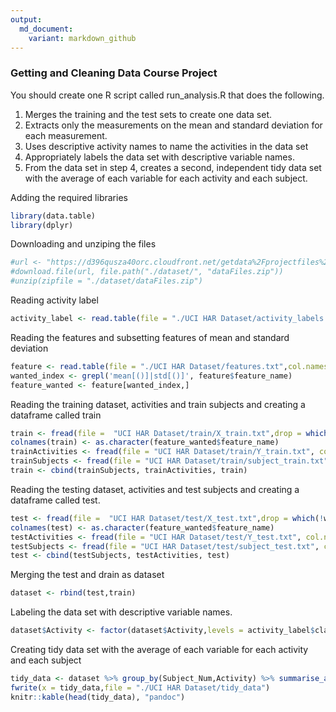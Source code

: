 ```yaml
---
output:
  md_document:
    variant: markdown_github
---
```


### Getting and Cleaning Data Course Project

You should create one R script called run_analysis.R that does the following.  

1. Merges the training and the test sets to create one data set.  
2. Extracts only the measurements on the mean and standard deviation for each measurement.  
3. Uses descriptive activity names to name the activities in the data set  
4. Appropriately labels the data set with descriptive variable names.  
5. From the data set in step 4, creates a second, independent tidy data set with the average of each variable for each activity and each subject.  

Adding the required libraries
```r
library(data.table)
library(dplyr)
```
  
Downloading and unziping the files
```r
#url <- "https://d396qusza40orc.cloudfront.net/getdata%2Fprojectfiles%2FUCI%20HAR%20Dataset.zip"
#download.file(url, file.path("./dataset/", "dataFiles.zip"))
#unzip(zipfile = "./dataset/dataFiles.zip")
```  
  
Reading activity label
```r
activity_label <- read.table(file = "./UCI HAR Dataset/activity_labels.txt", col.names = c("class","activity_name"))
```
  
Reading the features and subsetting features of mean and standard deviation
```r
feature <- read.table(file = "./UCI HAR Dataset/features.txt",col.names = c("index","feature_name"))
wanted_index <- grepl('mean[()]|std[()]', feature$feature_name)
feature_wanted <- feature[wanted_index,]
```
  
 
Reading the training dataset, activities and train subjects and creating a dataframe called train
```r
train <- fread(file =  "UCI HAR Dataset/train/X_train.txt",drop = which(!wanted_index))
colnames(train) <- as.character(feature_wanted$feature_name)
trainActivities <- fread(file = "UCI HAR Dataset/train/Y_train.txt", col.names = c("Activity"))
trainSubjects <- fread(file = "UCI HAR Dataset/train/subject_train.txt", col.names = c("Subject_Num"))
train <- cbind(trainSubjects, trainActivities, train)
```  
  
Reading the testing dataset, activities and test subjects and creating a dataframe called test.
```r
test <- fread(file =  "UCI HAR Dataset/test/X_test.txt",drop = which(!wanted_index))
colnames(test) <- as.character(feature_wanted$feature_name)
testActivities <- fread(file = "UCI HAR Dataset/test/Y_test.txt", col.names = c("Activity"))
testSubjects <- fread(file = "UCI HAR Dataset/test/subject_test.txt", col.names = c("Subject_Num"))
test <- cbind(testSubjects, testActivities, test)
```  
  
Merging the test and drain as dataset
```r
dataset <- rbind(test,train)
``` 
  

Labeling the data set with descriptive variable names.
```r
dataset$Activity <- factor(dataset$Activity,levels = activity_label$class, labels = activity_label$activity_name)
```
  
 
Creating tidy data set with the average of each variable for each activity and each subject
```r
tidy_data <- dataset %>% group_by(Subject_Num,Activity) %>% summarise_all(.funs = mean)
fwrite(x = tidy_data,file = "./UCI HAR Dataset/tidy_data")
knitr::kable(head(tidy_data), "pandoc")
```







